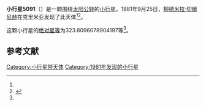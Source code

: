{{Infobox planet
| bgcolour = #FFFFC0
| name = 5091 Isakovskij
| symbol = 
| image = 
| caption = 
| discovery = yes
| discovery_ref = 
| discoverer = [[柳德米拉·切爾尼赫|柳德米拉·切爾尼赫]]
| discovery_site = [[克里米亚|克里米亚]] 
| discovered = 1981年9月25日
| designations = yes
| mp_name = 
| named_after = 
| alt_names = 1981 SD4/ 1973 YO3 / 1977 UA2 / 1979 FF1 / 1990 OS3
| mp_category = [[主带小行星|主带小行星]]
| orbit_ref = <ref name="a">[http://ssd.jpl.nasa.gov/sbdb.cgi?sstr=5091 5091 Isakovskij] {{Wayback|url=http://ssd.jpl.nasa.gov/sbdb.cgi?sstr=5091 |date=20210717071848 }}，小行星數據庫瀏覽器（JPL Small-Body Database Browser）－[[美国国家航空航天局|美国国家航空航天局]]喷气推进实验室</ref>
| epoch = 2456400.5 (2013年4月18日更新)
| aphelion = {{convert|2.821100146868774|AU|km|3|abbr=on|lk=out}}
| perihelion = {{convert|2.746012694156736|AU|km|3|abbr=on}}
| semimajor = {{convert|2.783556420512755|AU|km|3|abbr=on}}
| eccentricity = 0.013487683
| period = 1696.283625 [[日|日]]<br />4.64[[儒略年|儒略年]]
| avg_speed = 
| inclination = 3.198199809566649
| asc_node = 270.1995006010459
| mean_anomaly = 
| arg_peri = 323.8096078904197
| satellites = 
| physical_characteristics = yes
| dimensions = 
| mass = 
| density = 
| surface_grav = 
| escape_velocity = 
| sidereal_day = 
| axial_tilt = 
| pole_ecliptic_lat = 
| pole_ecliptic_lon = 
| albedo = 
| temperatures= 
| temp_name1 = 
| mean_temp_1 = 
| max_temp_1 = 
| temp_name2 = 
| max_temp_2 = 
| spectral_type = 
| abs_magnitude = 323.8096078904197
}}

'''小行星5091'''（{{lang-en|5091 Isakovskij}}）是一颗围绕[[太阳|太阳]][[公转|公转]]的[[小行星|小行星]]。1981年9月25日，[[柳德米拉·切爾尼赫|柳德米拉·切爾尼赫]]在克里米亚发现了此天体<ref name="a" /><ref>{{cite news|title=小行星列表|url=http://cfa-www.harvard.edu/iau/lists/NumberedMPs.txt|accessdate=2013-07-08|newspaper=哈佛大学|archive-date=2008-05-17|archive-url=https://web.archive.org/web/20080517010638/http://cfa-www.harvard.edu/iau/lists/NumberedMPs.txt|dead-url=no}}</ref>。

这颗小行星的[[绝对星等|绝对星等]]为323.8096078904197等<ref name="a" />。

==参考文献==
{{reflist}}
{{Minor Planet Number|[[小行星5090|小行星5090]]|[[小行星5092|小行星5092]]}}

{{小天体}}

[[Category:小行星带天体|Category:小行星带天体]]
[[Category:1981年发现的小行星|Category:1981年发现的小行星]]

{{asteroid-stub}}